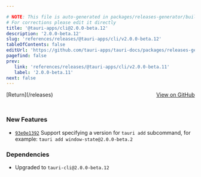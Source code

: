 ```yaml
---

# NOTE: This file is auto-generated in packages/releases-generator/build.ts
# For corrections please edit it directly
title: '@tauri-apps/cli@2.0.0-beta.12'
description: '2.0.0-beta.12'
slug: 'references/releases/@tauri-apps/cli/v2.0.0-beta.12'
tableOfContents: false
editUrl: 'https://github.com/tauri-apps/tauri-docs/packages/releases-generator/build.ts'
pagefind: false
prev:
   link: 'references/releases/@tauri-apps/cli/v2.0.0-beta.11'
   label: '2.0.0-beta.11'
next: false
---
```


			

<ReleaseSidebar slug="references/releases/@tauri-apps/cli"  packageName="@tauri-apps/cli" />

<div style="margin-bottom:3rem; display: flex; justify-content: space-between; align-items: center"><span>[Return](/releases)</span><span><a href="https://github.com/tauri-apps/tauri/releases/tag/@tauri-apps/cli-v2.0.0-beta.12">View on GitHub</a></span></div>

### New Features

- [`93e0e1392`](https://www.github.com/tauri-apps/tauri/commit/93e0e1392ec341fcadf696c03e78f0ca1e73c941) Support specifying a version for `tauri add` subcommand, for example: `tauri add window-state@2.0.0-beta.2`

### Dependencies

- Upgraded to `tauri-cli@2.0.0-beta.12`

